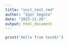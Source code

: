 ```yaml
---
title: "unit_test_rmd"
author: "Igor Segota"
date: "2023-11-26"
output: html_document
---
```


```r
print('Hello from test6!')
```

